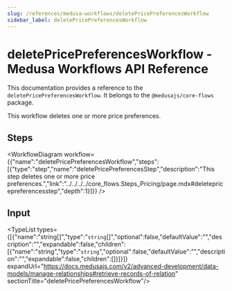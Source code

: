 ```yaml
---
slug: /references/medusa-workflows/deletePricePreferencesWorkflow
sidebar_label: deletePricePreferencesWorkflow
---
```



# deletePricePreferencesWorkflow - Medusa Workflows API Reference

This documentation provides a reference to the `deletePricePreferencesWorkflow`. It belongs to the `@medusajs/core-flows` package.

This workflow deletes one or more price preferences.

## Steps

<WorkflowDiagram workflow={{"name":"deletePricePreferencesWorkflow","steps":[{"type":"step","name":"deletePricePreferencesStep","description":"This step deletes one or more price preferences.","link":"../../../../core_flows.Steps_Pricing/page.mdx#deletepricepreferencesstep","depth":1}]}} />

## Input

<TypeList types={[{"name":"string[]","type":"`string`[]","optional":false,"defaultValue":"","description":"","expandable":false,"children":[{"name":"string","type":"`string`","optional":false,"defaultValue":"","description":"","expandable":false,"children":[]}]}]} expandUrl="https://docs.medusajs.com/v2/advanced-development/data-models/manage-relationships#retrieve-records-of-relation" sectionTitle="deletePricePreferencesWorkflow"/>
